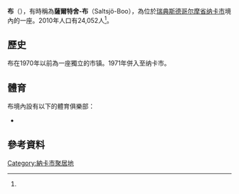 {{Infobox settlement
|official_name = 布
|native_name = Boo
|image_skyline = 
|image_caption = 
|pushpin_map = Sweden Stockholm#Sweden
|pushpin_label_position = 
|subdivision_type = [[国家|国家]]
|subdivision_name = [[瑞典|瑞典]]
|subdivision_type3 = [[瑞典市镇|市镇]]
|subdivision_name3 = [[纳卡市|纳卡市]]
|subdivision_type2 = [[瑞典省份|省]]
|subdivision_name2 = [[斯德哥尔摩省|斯德哥尔摩省]]
|subdivision_type1 = [[瑞典舊省|舊省]]
|subdivision_name1 = [[烏普蘭|烏普蘭]]
|area_footnotes = <ref name=scb>{{cite web |url=http://www.scb.se/Statistik/MI/MI0810/2010A01/Tatorternami0810tab1_4.xls |title=Tätorternas landareal, folkmängd och invånare per km<sup>2</sup> 2005 och 2010 |date=2011-12-14 |publisher=[[瑞典统计局|瑞典统计局]] |language=sv |archiveurl=https://www.webcitation.org/64arqC15e?url=http://www.scb.se/Statistik/MI/MI0810/2010A01/Tatorternami0810tab1_4.xls |archivedate=2012-01-10 |deadurl=no |accessdate=2012-01-10 |df= }}</ref>
|area_total_km2 = 16.26
|population_as_of = 2010
|population_footnotes = <ref name=scb />
|population_total = 24,052 
|population_density_km2 = 1479
|timezone = [[欧洲中部时间|CET]]
|utc_offset = +1
|timezone_DST = [[欧洲中部夏令时间|CEST]]
|utc_offset_DST = +2
|website = 
|latd=59|latm=19|lats=00|latNS=N
|longd=18|longm=15|longs=00|longEW=E
|coordinates_display = inline,title
|coordinates_region = SE
}}

'''布'''（{{lang-sv|Boo}}），有時稱為'''薩爾特舍-布'''（Saltsjö-Boo），為位於[[瑞典|瑞典]][[斯德哥尔摩省|斯德哥尔摩省]][[纳卡市|纳卡市]]境內的一座{{le|瑞典城區|urban areas of Sweden|城區}}。2010年人口有24,052人<ref name=scb />。

== 歷史 ==
布在1970年以前為一座獨立的市镇。1971年併入至纳卡市。

==體育==
布境內設有以下的體育俱樂部：

* {{tsl|en|Boo FF|Boo FF}}

== 參考資料 ==
{{Reflist}}
{{Commons category|Boo}}

{{DEFAULTSORT:Boo}}
[[Category:納卡市聚居地|Category:納卡市聚居地]]


{{Sweden-geo-stub}}